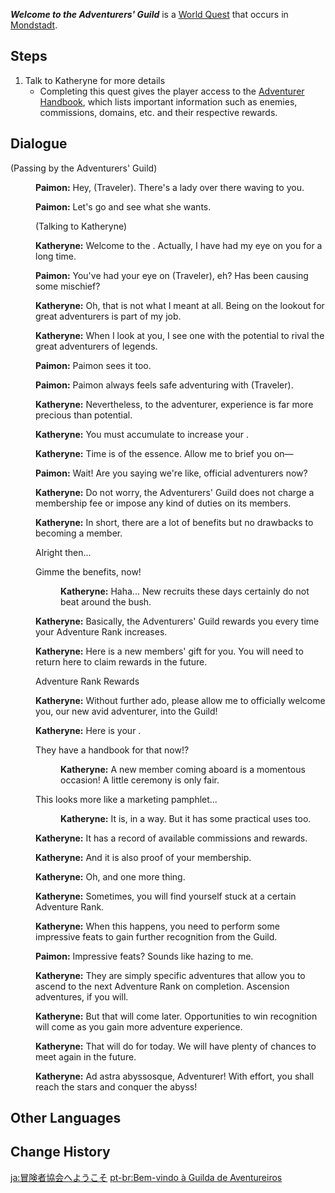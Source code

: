 {{Quest Infobox
|image         = World Quest Welcome to the Adventurers' Guild.png
|id            = 20030
|type          = World
|region        = Mondstadt
|area          = Starfell Valley
|subarea       = City of Mondstadt
|summary       = Katheryn recruits the Traveler to join the [[Adventurers' Guild]] and gives him/her access to the [[Adventurer Handbook]].
|requirement   = Complete [[The Outlander Who Caught the Wind]]
|startLocation = [[City of Mondstadt|Mondstadt]], [[Mondstadt]]
|characters    = Katheryne (Mondstadt); Paimon; Traveler
|exp           = 100
|primogems     = 20
|other         = {{Card|Enhancement Ore|3}}
* Unlocks [[Adventurer Handbook]]
|voiced        = yes
}}
'''''Welcome to the Adventurers' Guild''''' is a [[World Quest]] that occurs in [[Mondstadt]].

==Steps==
# Talk to Katheryne for more details
#* Completing this quest gives the player access to the [[Adventurer Handbook]], which lists important information such as enemies, commissions, domains, etc. and their respective rewards.

==Dialogue==
{{Quest Description|[[Katheryne]] from the [[Adventurers' Guild]] has sent you an invitation.}}
{{Dialogue start}}
;(Passing by the Adventurers' Guild)
:{{A|vo tips adventure paimon 01.ogg}} '''Paimon:''' Hey, (Traveler). There's a lady over there waving to you.
:{{A|vo tips adventure paimon 02.ogg}} '''Paimon:''' Let's go and see what she wants.
:;(Talking to Katheryne)
:{{A|vo tips adventure katheryne 01.ogg}} '''Katheryne:''' Welcome to the {{Color|buzzword|Adventurers' Guild}}. Actually, I have had my eye on you for a long time.
:{{A|vo tips adventure paimon 03a.ogg}} {{A|vo tips adventure paimon 03b.ogg}} '''Paimon:''' You've had your eye on (Traveler), eh? Has {{MC|he|she|mc=1}} been causing some mischief?
:{{A|vo tips adventure katheryne 02.ogg}} '''Katheryne:''' Oh, that is not what I meant at all. Being on the lookout for great adventurers is part of my job.
:{{A|vo tips adventure katheryne 03.ogg}} '''Katheryne:''' When I look at you, I see one with the potential to rival the great adventurers of legends.
:{{A|vo tips adventure paimon 04.ogg}} '''Paimon:''' Paimon sees it too.
:{{A|vo tips adventure paimon 05a.ogg}} {{A|vo tips adventure paimon 05b.ogg}} '''Paimon:''' Paimon always feels safe adventuring with (Traveler).
:{{A|vo tips adventure katheryne 04.ogg}} '''Katheryne:''' Nevertheless, to the adventurer, experience is far more precious than potential.
:{{A|vo tips adventure katheryne 05.ogg}} '''Katheryne:''' You must accumulate {{Color|buzzword|Adventure EXP}} to increase your {{Color|buzzword|Adventure Rank}}.
:{{A|vo tips adventure katheryne 06.ogg}} '''Katheryne:''' Time is of the essence. Allow me to brief you on&mdash;
:{{A|vo tips adventure paimon 06.ogg}} '''Paimon:''' Wait! Are you saying we're like, official adventurers now?
:{{A|vo tips adventure katheryne 07.ogg}} '''Katheryne:''' Do not worry, the Adventurers' Guild does not charge a membership fee or impose any kind of duties on its members.
:{{A|vo tips adventure katheryne 08.ogg}} '''Katheryne:''' In short, there are a lot of benefits but no drawbacks to becoming a member.
:{{DIcon}} Alright then...
:{{DIcon}} Gimme the benefits, now!
::{{A|vo tips adventure katheryne 09b.ogg}} '''Katheryne:''' Haha... New recruits these days certainly do not beat around the bush.
:{{A|vo tips adventure katheryne 10.ogg}} '''Katheryne:''' Basically, the Adventurers' Guild rewards you every time your Adventure Rank increases.
:{{A|vo tips adventure katheryne 11.ogg}} '''Katheryne:''' Here is a new members' gift for you. You will need to return here to claim rewards in the future.
:{{DIcon|AdvGuild}} Adventure Rank Rewards
:{{A|vo tips adventure katheryne 12.ogg}} '''Katheryne:''' Without further ado, please allow me to officially welcome you, our new avid adventurer, into the Guild!
:{{A|vo tips adventure katheryne 13.ogg}} '''Katheryne:''' Here is your {{Color|buzzword|Adventurer Handbook}}.
:{{DIcon}} They have a handbook for that now!?
::{{A|vo tips adventure katheryne 14a.ogg}} '''Katheryne:''' A new member coming aboard is a momentous occasion! A little ceremony is only fair.
:{{DIcon}} This looks more like a marketing pamphlet...
::{{A|vo tips adventure katheryne 14b.ogg}} '''Katheryne:''' It is, in a way. But it has some practical uses too.
:{{A|vo tips adventure katheryne 15.ogg}} '''Katheryne:''' It has a record of available commissions and rewards.
:{{A|vo tips adventure katheryne 16.ogg}} '''Katheryne:''' And it is also proof of your membership.
:{{A|vo tips adventure katheryne 17.ogg}} '''Katheryne:''' Oh, and one more thing.
:{{A|vo tips adventure katheryne 18.ogg}} '''Katheryne:''' Sometimes, you will find yourself stuck at a certain Adventure Rank.
:{{A|vo tips adventure katheryne 19.ogg}} '''Katheryne:''' When this happens, you need to perform some impressive feats to gain further recognition from the Guild.
:{{A|vo tips adventure paimon 07.ogg}} '''Paimon:''' Impressive feats? Sounds like hazing to me.
:{{A|vo tips adventure katheryne 20.ogg}} '''Katheryne:''' They are simply specific adventures that allow you to ascend to the next Adventure Rank on completion. Ascension adventures, if you will.
:{{A|vo tips adventure katheryne 21.ogg}} '''Katheryne:''' But that will come later. Opportunities to win recognition will come as you gain more adventure experience.
:{{A|vo tips adventure katheryne 22.ogg}} '''Katheryne:''' That will do for today. We will have plenty of chances to meet again in the future.
:{{A|vo tips adventure katheryne 23.ogg}} '''Katheryne:''' Ad astra abyssosque, Adventurer! With effort, you shall reach the stars and conquer the abyss!
{{Dialogue end}}

==Other Languages==
{{Other Languages
|default_hidden = 1
|en      = Welcome to the Adventurers' Guild
|zhs     = 欢迎来到冒险家协会
|zhs_rm  = Huānyíng Láidào Màoxiǎnjiā Xiéhuì
|zht     = 歡迎來到冒險家協會
|zht_rm  = Huānyíng Láidào Màoxiǎnjiā Xiéhuì
|ja      = 冒険者協会へようこそ
|ja_rm   = Boukensha Kyoukai he Youkoso
|ko      = 모험가 길드에 온 걸 환영해
|ko_rm   = Moheomga Gildeu-e On Geol Hwanyeonghae
|es      = {{MC|m=Bienvenido|f=Bienvenida}} al Gremio de Aventureros
|fr      = Bienvenue à la Guilde des aventuriers
|ru      = Добро пожаловать в Гильдию искателей приключений
|th      = ยินดีต้อนรับสู่กิลด์นักผจญภัย
|th_rm   = 
|vi      = Chào mừng đến với Hiệp Hội Nhà Mạo Hiểm
|de      = Willkommen in der Abenteurergilde
|id      = Selamat datang di Adventurers' Guild
|pt      = {{MC|m=Bem-vindo|f=Bem-vinda}} à Guilda de Aventureiros.
|tr      = Maceracılar Loncasına Hoş Geldin
|it      = La Gilda degli avventurieri ti dà il benvenuto
}}

==Change History==
{{Change History|1.0}}

[[ja:冒険者協会へようこそ]]
[[pt-br:Bem-vindo à Guilda de Aventureiros]]
